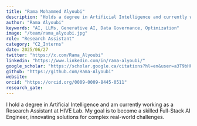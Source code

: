 ```yaml
---
title: "Rama Mohammed Alyoubi"
description: "Holds a degree in Artificial Intelligence and currently works as a Research Assistant at HIVE Lab, contributing to a health equity project using NLP to analyze patient experience data from 45 Ontario hospitals. Previously gained experience in data and AI governance at the Saudi Data and Artificial Intelligence Authority (SDAIA)"
author: "Rama Alyoubi"
keywords: "AI, LLMs, Generative AI, Data Governance, Optimization"
image: "/team/rama_alyoubi.jpg"
role: "Research Assistant"
category: "C2_Interns"
date: 2025/06/27
twitter: "https://x.com/Rama_Alyoubi"
linkedin: "https://www.linkedin.com/in/rama-alyoubi/"
google_scholar: "https://scholar.google.ca/citations?hl=en&user=a3T9bHUAAAAJ"
github: "https://github.com/Rama-Alyoubi"
website: 
orcid: "https://orcid.org/0009-0009-8445-0511"
research_gate:
---
```


I hold a degree in Artificial Intelligence and am currently working as a Research Assistant at HIVE Lab. My goal is to become a skilled Full-Stack AI Engineer, innovating solutions for complex real-world challenges.